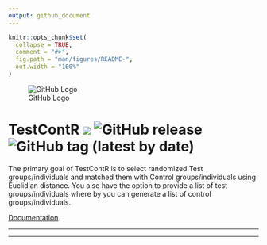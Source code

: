 ```yaml
---
output: github_document
---
```


<!-- README.md is generated from README.Rmd. Please edit that file -->

```r
knitr::opts_chunk$set(
  collapse = TRUE,
  comment = "#>",
  fig.path = "man/figures/README-",
  out.width = "100%"
)
```

![GitHub Logo](inst/logo/TestContR_150w.png)

# TestContR ![](https://travis-ci.org/Fredo-XVII/TestContR.svg?branch=master) ![GitHub release](https://img.shields.io/github/release/Fredo-XVII/TestContR.svg) ![GitHub tag (latest by date)](https://img.shields.io/github/tag-date/Fredo-XVII/TestContR.svg)

The primary goal of TestContR is to select randomized Test groups/individuals and matched them with Control groups/individuals using Euclidian distance. You also have the option to provide a list of test groups/individuals where by you can generate a list of control groups/individuals.

[Documentation](https://fredo-xvii.github.io/TestContR/)

***
***

